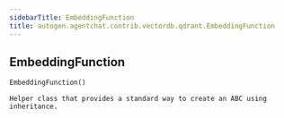 ```yaml
---
sidebarTitle: EmbeddingFunction
title: autogen.agentchat.contrib.vectordb.qdrant.EmbeddingFunction
---
```

<h2 id="autogen.agentchat.contrib.vectordb.qdrant.EmbeddingFunction" class="doc doc-heading">
    <code class="doc-symbol doc-symbol-heading doc-symbol-class"></code>
    <span class="doc doc-object-name doc-class-name">EmbeddingFunction</span>
</h2>

```python
EmbeddingFunction()
```

    Helper class that provides a standard way to create an ABC using
    inheritance.
